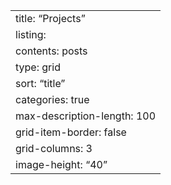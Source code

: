 ---
title: "Projects"
listing: 
  contents: posts 
  type: grid 
  sort: "title" 
  categories: true 
  max-description-length: 100
  grid-item-border: false
  grid-columns: 3
  image-height: "40"
---